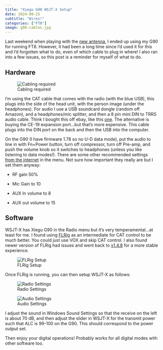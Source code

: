 ```yaml
---
title: "Xiegu G90 WSJT-X Setup"
date: 2024-08-25
subtitle: "Wires!"
categories: ["FT8"]
image: g90-cables.jpg
---
```


Last weekend when playing with the [new antenna](/posts/2024/something-for-the-weekend/), I ended up using my G90 for running FT8. However, it had been a long time since I'd used it for this and I'd forgotten what to do, even of which cable to plug in where! I also ran into a few issues, so this post is a reminder for myself of what to do.

## Hardware

![Cabling required](g90-cables.jpg)

I'm using the CAT cable that comes with the radio (with the blue USB), this plugs into the side of the head unit, with the person image (under the headphones). For audio I use a USB soundcard dongle (random off Amazon), and a headphones/mic splitter, and then a 8 pin mini DIN to TRRS audio cable. Think I bought this off ebay, like this [one](https://www.ebay.co.uk/itm/176417679066). The alternative is buying the CE-19 expansion port...but that's more expensive. This cable plugs into the DIN port on the back and then the USB into the computer.

On the G90 (I have firmware 1.78 so no U-D data mode), put the audio to line in with Fn+Power button, turn off compressor, turn off Pre-amp, and push the volume knob so it switches to headphones (unless you like listening to data modes!). There are some other recommended settings [from the internet](https://www.digitalshack.org/xiegu-g90-ft8/) in the menu. Not sure how important they really are but I set them anyway:

-   RF gain 50%

-   Mic Gain to 10

-   AUX In volume to 8

-   AUX out volume to 15

## Software

WSJT-X has Xiegu G90 in the Radio menu but it's very temperamental...at least for me. I found using [FLRig](http://www.w1hkj.com/) as an intermediate for CAT control to be much better. You could just use VOX and skip CAT control. I also found newer version of FLRig had issues and went back to [v1.4.8](http://www.w1hkj.com/files/archives/Windows/flrig-1.4.8_setup.exe) for a more stable experience.

![FLRig Setup](flrig.png)

Once FLRig is running, you can then setup WSJT-X as follows:

![Radio Settings](wsjtx-3.png)

![Audio Settings](wsjtx-2.png)

I adjust the sound in Windows Sound Settings so that the receive on the left is about 70 dB, and then adjust the slider in WSJT-X for the transmit power such that ALC is 99-100 on the G90. This should correspond to the power output set.

Then enjoy your digital operations! Probably works for all digital modes with other software too.
